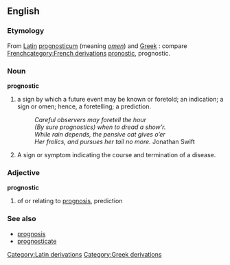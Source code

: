 ==English==
{{webster}}
===Etymology===
From [[w:Latin|Latin]][[Category:Latin derivations]] [[prognosticum]] (meaning ''[[omen]]'')  and [[w:Greek language|Greek]][[Category:Greek derivations]] : compare [[w:French language|French]][[category:French derivations]] [[pronostic]], prognostic.

===Noun===
'''prognostic'''
#a sign by which a future event may be known or foretold; an indication; a sign or omen; hence, a foretelling; a prediction.
#:''Careful observers may foretell the hour''
#:''(By sure prognostics) when to dread a show’r.''
#:''While rain depends, the pensive cat gives o’er''
#:''Her frolics, and pursues her tail no more.'' Jonathan Swift 
#A sign or symptom indicating the course and termination of a disease.

===Adjective===
'''prognostic'''
#of or relating to [[prognosis]], prediction

===See also===
*[[prognosis]]
*[[prognosticate]]

<!-- From Webster

Prognostic (Page: 1145)
Prog*nos"tic, n. [L. prognosticum, Gr. : cf. F. pronostic, prognostic. See Prognostic, a.] 

1. That which prognosticates; a sign by which a future event may be known or foretold; an indication; a sign or omen; hence, a foretelling; a prediction. 

That choice would inevitably be considered by the country as a prognostic of the highest import. Macaulay.
2. (Med.) A sign or symptom indicating the course and termination of a disease. Parr. Syn. -- Sign; omen; presage; token; indication. 


--------------------------------------------------------------------------------
Prognostic (Page: 1145)
Prog*nos"tic, v. t. To prognosticate. [Obs.] 


--------------------------------------------------------------------------------
Displaying 1 result(s) from the 1828 edition:
--------------------------------------------------------------------------------
 
PROGNOS''TIC, a. Foreshowing; indicating something future by signs or symptoms; as the prognostic symptoms of a disease; prognostic signs.

PROGNOS''TIC, n. In medicine, the judgment formed concerning the event of a disease by means of the symptoms.


1. Something which foreshows; a sign by which a future event may be known or foretold.

In medicine, a sign or symptom indicating the event of a disease. The appearance of the tongue--is of considerable importance as a prognostic.

1. A foretelling; prediction.

-->